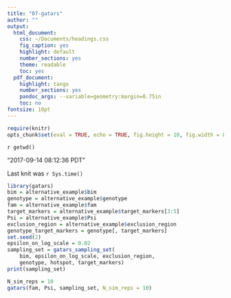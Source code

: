 ```yaml
---
title: "07-gatars"
author: ""
output:
  html_document:
    css: ~/Documents/headings.css
    fig_caption: yes
    highlight: default
    number_sections: yes
    theme: readable
    toc: yes
  pdf_document:
    highlight: tango
    number_sections: yes
    pandoc_args: --variable=geometry:margin=0.75in
    toc: no
fontsize: 10pt
---
```

<A NAME="top"> </A>

```r
require(knitr)
opts_chunk$set(eval = TRUE, echo = TRUE, fig.height = 10, fig.width = 8, tidy=FALSE)
```

`r getwd()`  

"2017-09-14 08:12:36 PDT"

Last knit was `r Sys.time()`

```r
library(gatars)
bim = alternative_example$bim
genotype = alternative_example$genotype
fam = alternative_example$fam
target_markers = alternative_example$target_markers[3:5]
Psi = alternative_example$Psi
exclusion_region = alternative_example$exclusion_region
genotype_target_markers = genotype[, target_markers]
set.seed(2)
epsilon_on_log_scale = 0.02
sampling_set = gatars_sampling_set(
    bim, epsilon_on_log_scale, exclusion_region,
    genotype, hotspot, target_markers)
print(sampling_set)

N_sim_reps = 10
gatars(fam, Psi, sampling_set, N_sim_reps = 10)
```
